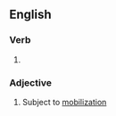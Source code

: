 ==English==

===Verb===
{{head|en|verb form}}

# {{en-past of|mobilize}}

===Adjective===
{{en-adj}}

# Subject to [[mobilization]]